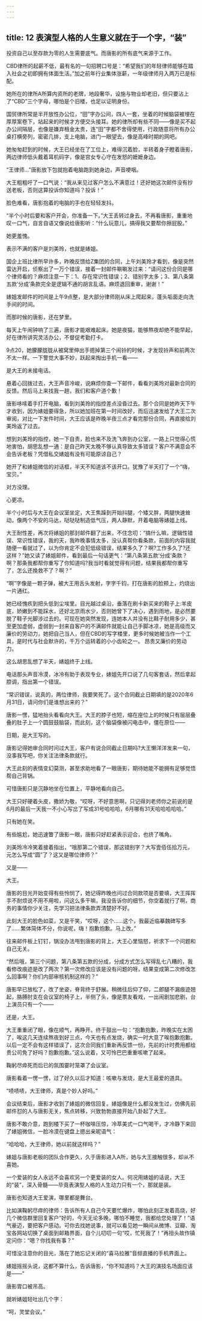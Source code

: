```yaml
---
---
---
```

title: 12 表演型人格的人生意义就在于一个字，“装”
---



投资自己以至存款为零的人生需要底气。而唐影的所有底气来源于工作。

CBD律所的起薪不低，最有名的一句招聘口号是：“希望我们的年轻律师能够在踏入社会之初即拥有体面生活。”加之前年行业集体涨薪，一年级律师月入两万已是标配。

她所在的律所A所算内资所的老牌，地段奢华，设施与物业却老旧，但只要沾上了“CBD”三个字母，哪怕是个旧楼，也足以证明身份。

国贸律所常是半开放性办公位，“田”字办公间，四人一套，坐着的时候脑袋被埋在厚厚案卷下，站起来的时候才方便交头接耳。她的律所却有些不同——像是买不起办公间隔层，也像是嫌弃租金太贵，连“田”字都不舍得使用，行政随意将所有办公桌打横旁列，密密几排，支上电脑，进门一眼望去，像是高峰时期的网吧。

她匆匆赶到的时候，大王已经坐在了工位上，难得沉着脸，半转着身子瞪着唐影，两边律师低头戴着耳机码字，像是宫女专心守在发怒的嬷嬷身边。

“王律师…”唐影放下包就抱着电脑跑到她身边，声音哽咽。

大王粗粗吁了一口气说：“我从来见过客户怎么不满意过！还好她这次邮件没有抄送老板，否则这算投诉你知道吗？投诉！”

脸色难看，唐影抱着的电脑的手也在轻轻发抖。

“半个小时后要和客户开会，你准备一下。”大王丢转过身去，不再看唐影，重重地叹一口气，自言自语又像说给唐影听：“什么玩意儿，搞得我又要帮你擦屁股。”

她更羞愧。

表示不满的客户是刘美玲，也就是婊姐。

国企上班比律所早许多，昨晚反馈给Z集团的合同，上午刘美玲才看到，像是突然雷达开启，侦察出了一万个错误，接着一封邮件唰唰发过来：“请问这份合同是哪个律师看的？麻烦注意一下：1、存在常识性错误；2、错别字太多；3、第八条第五款‘分成’条款完全是逻辑不通的胡言乱语。麻烦退回重审，谢谢！”

婊姐发邮件的时间是上午9点整，是大部分律师刚从床上爬起来，蓬头垢面走向洗手间的时间。

而那时候的唐影，还在梦里。

每天上午闹钟响了三遍，唐影才能艰难起床。她是夜猫，能够熬夜却绝不能早起，好在律所讲究灵活办公，不督促考勤打卡。

9点20，她朦朦胧胧从被窝里伸出手摁掉第三个闹铃的时候，才发现铃声和前两次不太一样。一下警觉大事不妙，跃起来掏出手机一看——

是大王的未接电话。

悬着心回拨过去，大王声音冷峻，说麻烦你查一下邮件，看看刘美玲对最新合同的反馈。然后马上来找我一趟，我们和客户道个歉！

唐影哆嗦着手打开电脑，看到刘美玲的指控差点没昏过去。那个合同是她昨天下午才收到，因为婊姐要得急，所以她加班在第一时间改好，而后迅速发给了大王二次审阅，对比一下发件时间，大王应该是昨晚半夜三点才看完那份合同，再直接给刘美玲返了过去。

想到刘美玲的指控，她一下自责，脸也来不及洗飞奔到办公室，一路上只觉得心慌地害怕，胡思乱想一通：是自己昨天太晚不够认真导致太多错误？客户不满意会不会告诉老板？凭借私交婊姐有没有可能原谅自己？

她开了和婊姐微信的对话框，半天不知道该不该开口。犹豫了半天打了一个“嗨，宝贝。”

对方没理。

心更凉。

半个小时后与大王在会议室坐定，大王焦躁到开始抖腿，个矮又胖，两腿快速耸动，像两个不安的马达，哒哒哒制造低气压，两人静默，开着电脑等婊姐上线。

大王耐性差，再次将婊姐的那封邮件翻了出来，不住念叨：“搞什么嘛，逻辑性错误、常识性错误，我的天，我昨晚事情太多，没认真帮你看条款，前面的内容我就随便一看就过了，以为你肯定不会犯低级错误，结果多久了？啊?工作多久了?还这样？”她又读了婊姐邮件，看到最后一句话更气：“第八条第五款‘分成’条款？啊？那条我都帮你重写了你知道吗?我当时看就觉得有问题，结果我都帮你重写了，怎么还挽救不了？啊？”

“啊”字像是一颗子弹，被大王用舌头发射，字字千钧，打在唐影的脸颊上，灼烧出一片通红。

她已经愧疚到把头低到尘埃里。目光越过桌沿，垂落在刷卡新买来的鞋子上:羊皮底，娇嫩到不能踩水，还好北京雨水少，否则她曾下了决心，遇到雨地，是必然要脱了鞋子光脚涉过去的。可现在她突然发现，连她本人并没有比鞋子耐用多少，甚至更加虚弱，虚弱到一封来自客户的不满邮件就能让自己手脚冰凉，她是高级而又廉价的劳动力，她把自己当人，但在CBD的写字楼里，更多时候她被当作一个工具，是时代与社会默许的，千万个运转着的小小齿轮之一。 昂贵又廉价的劳动力。

这么胡思乱想了半天，婊姐终于上线。

电话那头声音冷漠，冰冷有助于表现专业，婊姐先开口说了几句客套话，然后拿起腔调，指出第一个错误。

“常识错误，说真的，两位律师，我要笑死了。这个合同截止日期填的是2020年6月31日，请问你们是谁想出来的？”

唐影一愣，猛地抬头看看向大王。大王的脖子也短，缩在座位上的时候只有层层叠叠的肚子上一个圆鼓鼓脑袋，而此刻，这个脑袋像被闪电击中，僵在原位——

日期，是大王写的。

唐影记得她审合同时问过大王，客户有说合同截止日期吗?大王懒洋洋发来一句，没事我写吧，你关注法律条款就行。

大王此刻的表情变幻莫测，甚至求助地看了一眼唐影，期待她能不能拥有足够觉悟帮自己背锅。

可惜唐影只是沉静地坐在位置上，平静地看向自己。

大王只好硬着头皮，撒娇为敬，“哎呀，不好意思啊，只记得刘老师你之前说的是6月的最后一天我一不小心写岔了写成31号哈哈哈，6月哪有31天哈哈哈哈哈。”

只有她在笑。

有些尴尬，她迅速瞥了唐影一眼，唐影只好赶紧表示迎合，也挤了嘴角。

刘美玲冷冷笑着接着指出，“哦那第二个错误，那这错别字？大写壹佰伍拾万元，元怎么写成“圆”了？这又是哪位律师？”

又是——

大王。

唐影的目光开始变得有些怜悯了，她记得昨晚也问过合同款项是否要填，大王挥挥手不耐烦说不用不用啦，问这么多干嘛，我没告诉你的细节，你空着就行了啊，商务的事情你少关注，先学习把法律条款弄清楚好不好。

此刻大王的脸色如菜，又是干笑，“哎呀，这个……这个，我最近临摹魏碑写多了……繁体简体不分，你说呢，嗨！抱歉抱歉。马上改。”

往来邮件板上钉钉，锅没办法甩到唐影的背上，大王心里恼怒，祈求下一个问题和自己无关。

“然后哦，第三个问题，第八条第五款的分成，分成方式怎么写得乱七八糟的，我看修改痕迹是改了两次？第一次修改应该是没有问题的呀，结果变成第二次修改怎么回事啊？你们内部审核机制这样的？”

唐影早已放松了，改了坐姿，脊背终于舒展。稍微往后仰了仰，二郎腿不漏痕迹翘起，胳膊肘支在会议室的椅子上，半侧了头，像是票友看戏，一出闹剧加悲剧，台上演员只有一个——

还是，大王。

大王重重闭了眼，像在顺气，再睁开。终于鼓出一句：“抱歉抱歉，昨晚实在太困了，唉这几天连续熬夜到好三点，今天也有点发烧，确实一时大意了唉抱歉抱歉。以后一定不会有这样错误了，这次合同我们重新再反馈一份，先前的计时费用都给贵公司免了好吗？抱歉抱歉。”这么说着，又可怜巴巴重重咳嗽了起来。

鞠躬尽瘁死而后已的氛围霎时笼罩了会议室。

唐影看着一愣一愣，过了好久以后才知道：咳嗽与发烧，是大王最爱的道具。

“啧啧啧，大王律师，真是个妙人好吗。”

会议结束后，唐影才收到了婊姐的微信回复。婊姐像是什么都没发生过，仿佛先前邮件怼的人与唐影无关，焦点转移，兴致勃勃直接开始八卦起了大王。

唐影不敢介意，跑到楼下买了一杯咖啡压惊，冷萃美式一口气喝干，才冷静下来回了婊姐微信，一脸冷漠在键盘上摁出亲昵语气：

“哈哈哈，大王律师，她以前就这样吗？”

婊姐与唐影老板的团队合作更久，久于唐影进入A所，她与大王接触很多，却从不喜她。

一个爱装的女人永远不会喜欢另一个更爱装的女人。何况用婊姐的话说，大王的“装”，深入骨髓——毕竟表演型人格的人生动力只有一个，那就是装。

唐影也知道大王爱演，哪里都是舞台。

比如演鞠躬尽瘁的律师：告诉所有人自己今天要忙爆炸，哪怕此刻正发着高烧，好几个微信群里回复客户“好的，今天无论多晚，哪怕不睡觉，我都给您处理了！”语气豪迈，要把客户感动。可你去找她说事，就可以看见她一瞬间从微博、豆瓣、淘宝各网站切换了桌面到邮箱界面，自个儿叨叨一句“哎，忙死我了！”再扭头故作镇定问你：“嗯？你找我有事？”

可惜没注意你的目光，落在了她忘记关闭的“喜马拉雅”音频直播的手机界面上。

婊姐摇摇头说，这都不算什么，告诉唐影，“你不知道吗？大王的演技名场面应该是——”

唐影胃口被吊高。

就听婊姐轻吐出几个字：

“呵，灵堂会议。”